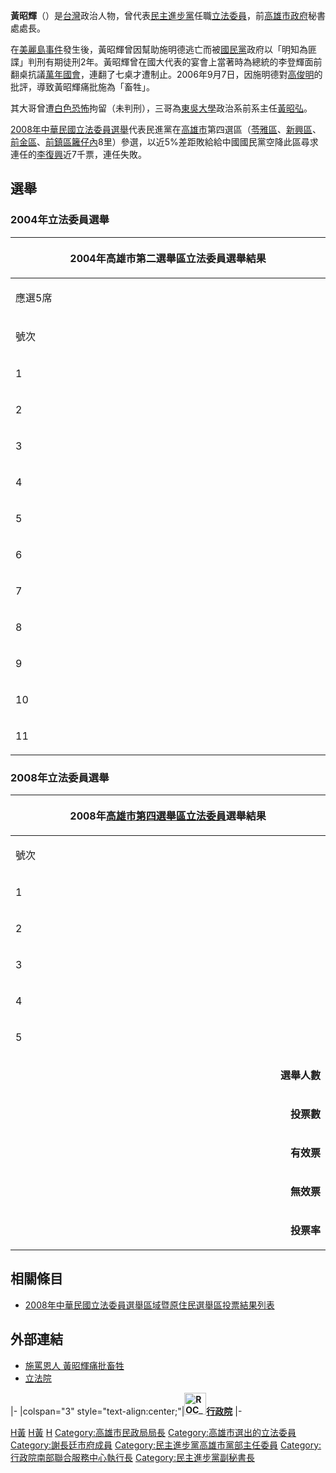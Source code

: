 {{Infobox AM
| name                = 黃昭輝
| image               = 
| order= {{ROC}}第6屆[[立法委員|立法委員]]
| term_start= 2005年2月1日
| term_end= 2008年1月31日
| constituency=   高雄市第二選舉區
| sex                 = 男
| birth_date          = {{Birth date and age|1946|9|23}}
| birth_place         = {{TWN}}[[高雄市|高雄市]]
| death_date          =
| death_place         =
| nationality         = {{ROC}}
| party               = {{DPP}}
| spouse              = 
| alma_mater          = 
}}
{{Infobox EPW
| educate =
*台南神學院道學碩士
| past = 
*[[台灣省政府|台灣省政府]]委員
*第二、六届立法委員
*[[立法院|立法院]]內政委員會召集委員
*[[民進黨|民進黨]]立法院黨團副總召集人
*增額國大代表
*[[民進黨|民進黨]]中常委
*[[民進黨|民進黨]]中央黨部副秘書長
*行政院南區服務中心執行長
*2008中華民國總統大選長昌高雄市競選總部總幹事
*[[高雄市|高雄市]]政府民政局局長
*[[高雄市政府|高雄市政府]]秘書處處長
}}

'''黃昭輝'''（{{bd|1946年|9月23日|||}}）是[[台灣|台灣]]政治人物，曾代表[[民主進步黨|民主進步黨]]任職[[立法委員|立法委員]]，前[[高雄市政府|高雄市政府]]秘書處處長。

在[[美麗島事件|美麗島事件]]發生後，黃昭輝曾因幫助施明德逃亡而被[[國民黨|國民黨]]政府以「明知為匪諜」判刑有期徒刑2年。黃昭輝曾在國大代表的宴會上當著時為總統的李登輝面前翻桌抗議[[萬年國會|萬年國會]]，連翻了七桌才遭制止。2006年9月7日，因施明德對[[高俊明|高俊明]]的批評，導致黃昭輝痛批施為「畜牲」。

其大哥曾遭[[白色恐怖|白色恐怖]]拘留（未判刑），三哥為[[東吳大學|東吳大學]]政治系前系主任[[黃昭弘|黃昭弘]]。

[[2008年中華民國立法委員選舉|2008年中華民國立法委員選舉]]代表民進黨在[[高雄市|高雄市]]第四選區（[[苓雅區|苓雅區]]、[[新興區_(高雄市)|新興區]]、[[前金區|前金區]]、[[前鎮區|前鎮區]][[籬仔內|籬仔內]]8里）參選，以近5%差距敗給給中國國民黨空降此區尋求連任的[[李復興|李復興]]近7千票，連任失敗。

==選舉==
===2004年立法委員選舉===
{|class="wikitable collapsible" style="text-align:center"
|-
! colspan="7" width=620px|2004年高雄市第二選舉區立法委員選舉結果
|-
! colspan="7" width=620px|應選5席
|-
!width=35 scope="col" class="unsortable"| 號次
!width=55 scope="col" class="unsortable"| 候選人
!width=120 scope="col" class="unsortable"| 政黨
!width=75 scope="col" class="unsortable"| 得票數
!width=75 scope="col" class="unsortable"| 得票率
!width=49 scope="col" class="unsortable"| 當選標記
|-
|1||[[黃昭輝|黃昭輝]]||{{Dpp}}||style="border-left:4px solid #1B9431;" align="right"|49,009
|align="right"|17.98%
|align="center"|[[File:Vote1.svg|20px]]
|-
|2||[[鄭麗文|鄭麗文]]||{{Nonp}}||style="border-left:4px solid #000000;" align="right"|24,780
|align="right"|9.09%
|align="center"|
|-
|3||[[郭玟成|郭玟成]]||{{Dpp}}||style="border-left:4px solid #1B9431;" align="right"|33,033
|align="right"|12.12%
|align="center"|[[File:Vote1.svg|20px]]
|-
|4||[[邱毅|邱毅]]||{{Pfp}}||style="border-left:4px solid #F75000;" align="right"|40,551
|align="right"|14.88%
|align="center"|[[File:Vote1.svg|20px]]
|-
|5||[[羅志明|羅志明]]||{{Tsu}}||style="border-left:4px solid #C69E6A;" align="right"|35,554
|align="right"|13.05%
|align="center"|[[File:Vote1.svg|20px]]
|-
|6||[[蔡媽福|蔡媽福]]||{{Npsu}}||style="border-left:4px solid #C20F51;" align="right"|1,561
|align="right"|0.57%
|align="center"|
|-
|7||[[郭金生|郭金生]]||{{Nonp}}||style="border-left:4px solid #000000;" align="right"|1,024
|align="right"|0.38%
|align="center"|
|-
|8||[[李復興|李復興]]||{{Kmt}}||style="border-left:4px solid #000099;" align="right"|42,538
|align="right"|15.61%
|align="center"|[[File:Vote1.svg|20px]]
|-
|9||[[朱挺介|朱挺介]]||{{Nonp}}||style="border-left:4px solid #000000;" align="right"|11,373
|align="right"|4.17%
|align="center"|
|-
|10||[[湯金全|湯金全]]||{{Dpp}}||style="border-left:4px solid #1B9431;" align="right"|32,022
|align="right"|11.75%
|align="center"|
|-
|11||[[林景元_(政治人物)|林景元]]||{{Nonp}}||style="border-left:4px solid #000000;" align="right"|1,060
|align="right"|0.39%
|align="center"|
|}

===2008年立法委員選舉===
{|class="wikitable collapsible" style="text-align:center"
|-
! colspan="7" width=620px|2008年[[高雄市第七選舉區|高雄市第四選舉區]][[立法委員|立法委員]]選舉結果
|-
!width=35|號次
!width=55| 候選人
!width=120| 政黨
!width=75| 得票數
!width=75| 得票率
!width=49| 當選標記
|-
|1||'''[[黃昭輝|黃昭輝]]'''||{{Dpp}}||style="border-left:4px solid #1B9413;" align="right"|67,663
|align="right"|46.61%
|align="center"|
|-
|2||[[林景元_(政治人物)|林景元]]||{{Nonp}}||style="border-left:4px solid #000000;" align="right"|1,626
|align="right"|1.12%
|align="center"|
|-
|3||[[劉慧雯|劉慧雯]]||<!-- 注释出：[[檔案:TFP_logo.jpg|20px]] --> [[台灣農民黨|台灣農民黨]]||style="border-left:4px solid #1f8b76;" align="right"|1,105
|align="right"|0.76%
|align="center"|
|-
|4||[[林志聰|林志聰]]||<!-- 注释出：[[File:Civil_Party_Taiwan.JPG|20px]] --> [[公民黨_(台灣)|公民黨]]||style="border-left:4px solid #DC143C;" align="right"|257
|align="right"|0.18%
|align="center"|
|-
|5||'''[[李復興_(臺灣)|李復興]]'''||{{Kmt}}||style="border-left:4px solid #000099;" align="right"|74,502
|align="right"|51.33%
|align="center"|[[File:Vote1.svg|20px]]
|- bgcolor=EEEEEE 
| colspan="3" align="right" | '''選舉人數''' || colspan="3" align="left" |　243,294
|- bgcolor=EEEEEE 
| colspan="3" align="right" | '''投票數''' || colspan="3" align="left" |　147,321
|- bgcolor=EEEEEE 
| colspan="3" align="right" | '''有效票''' || colspan="3" align="left" |　145,153
|- bgcolor=EEEEEE 
| colspan="3" align="right" | '''無效票''' || colspan="3" align="left" |　2,168
|- bgcolor=EEEEEE 
| colspan="3" align="right" | '''投票率''' || colspan="3" align="left" |　60.55%
|}

== 相關條目 ==
*[[2008年中華民國立法委員選舉區域暨原住民選舉區投票結果列表|2008年中華民國立法委員選舉區域暨原住民選舉區投票結果列表]]

==外部連結==
*[http://www.libertytimes.com.tw/2006/new/sep/8/today-fo2.htm 施罵恩人 黃昭輝痛批畜牲] {{Wayback|url=http://www.libertytimes.com.tw/2006/new/sep/8/today-fo2.htm |date=20130619021131 }}
*[http://www.ly.gov.tw/ly/01_introduce/0103_leg/leg_main/leg_ver01_01.jsp?ItemNO=01030100&lgno=00159&stage=6 立法院] {{Wayback|url=http://www.ly.gov.tw/ly/01_introduce/0103_leg/leg_main/leg_ver01_01.jsp?ItemNO=01030100&lgno=00159&stage=6 |date=20090327110643 }}

{{start box}}
{{s-off}}
|-
|colspan="3" style="text-align:center;"|'''[[File:ROC_Executive_Yuan_Logo.svg|35px]][[行政院|行政院]]'''
|-
{{s-before|[[劉碧良|劉碧良]]}}
{{s-title|[[行政院南部聯合服務中心|行政院南部聯合服務中心]]執行長<br><small>第三任<br>	2001年6月5日－2002年1月31日}}
{{s-after|[[卓春英|卓春英]]}}
{{end box}}

{{中華民國第二屆立法委員}}
{{中華民國第六屆立法委員}}

[[Category:第二屆立法院立法委員|H黃]]
[[Category:第六屆立法院立法委員|H黃]]
[[Category:民主進步黨中常委|H]]
[[Category:高雄市民政局局長|Category:高雄市民政局局長]]
[[Category:高雄市選出的立法委員|Category:高雄市選出的立法委員]]
[[Category:謝長廷市府成員|Category:謝長廷市府成員]]
[[Category:民主進步黨高雄市黨部主任委員|Category:民主進步黨高雄市黨部主任委員]]
[[Category:行政院南部聯合服務中心執行長|Category:行政院南部聯合服務中心執行長]]
[[Category:民主進步黨副秘書長|Category:民主進步黨副秘書長]]